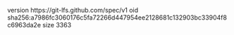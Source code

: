 version https://git-lfs.github.com/spec/v1
oid sha256:a7986fc3060176c5fa72266d447954ee2128681c132903bc33904f8c6963da2e
size 3363
